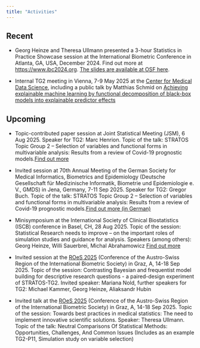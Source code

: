 ```yaml
---
title: "Activities"
---
```



## Recent

* Georg Heinze and Theresa Ullmann presented a 3-hour Statistics in Practice Showcase session at the International Biometric Conference in Atlanta, GA, USA, December 2024. Find out more at [https://www.ibc2024.org](https://www.ibc2024.org/events/showcase). [The slides are available at OSF here](https://osf.io/a5gtk/).

* Internal TG2 meeting in Vienna, 7-9 May 2025 at the [Center for Medical Data Science](https://data-science.meduniwien.ac.at), including a public talk by Matthias Schmid on [Achieving explainable machine learning by functional decomposition of black-box models into explainable predictor effects](https://viennabiometrics.github.io/abstracts/20250805_WBS_Schmid.pdf)

## Upcoming

* Topic-contributed paper session at Joint Statistical Meeting (JSM), 6 Aug 2025. Speaker for TG2: Marc Henrion. Topic of the talk: STRATOS Topic Group 2 – Selection of variables and functional forms in multivariable analysis: Results from a review of Covid-19 prognostic models.[Find out more](https://ww2.amstat.org/meetings/jsm/2025/)

* Invited session at 70th Annual Meeting of the German Society for Medical Informatics, Biometrics and Epidemiology (Deutsche Gesellschaft für Medizinische Informatik, Biometrie und Epidemiologie e. V., GMDS) in Jena, Germany, 7-11 Sep 2025. Speaker for TG2: Gregor Buch. Topic of the talk: STRATOS Topic Group 2 – Selection of variables and functional forms in multivariable analysis: Results from a review of Covid-19 prognostic models.[Find out more (in German)](https://gmds2025.de/)

* Minisymposium at the International Society of Clinical Biostatistics (ISCB) conference in Basel, CH, 28 Aug 2025. Topic of the session: Statistical Research needs to improve – on the important roles of simulation studies and guidance for analysis. Speakers (among others): Georg Heinze, Willi Sauerbrei, Michal Abrahamowicz [Find out more](https://iscb2025.info/mini-symposia.html#mini-symposium-3-statistical-research-needs-to-improve-on-the-important-roles-of-simulation-studies-and-guidance-for-analysis)

* Invited session at the [ROeS 2025](https://roes2025.at/index.html) (Conference of the Austro-Swiss Region of the International Biometric Society) in Graz, A, 14-18 Sep 2025. Topic of the session: Contrasting Bayesian and frequentist model building for descriptive research questions - a paired-design experiment of STRATOS-TG2. Invited speaker: Mariana Nold, further speakers for TG2: Michael Kammer, Georg Heinze, Aliaksandr Hubin

* Invited talk at the [ROeS 2025](https://roes2025.at/index.html) (Conference of the Austro-Swiss Region of the International Biometric Society) in Graz, A, 14-18 Sep 2025. Topic of the session: Towards best practices in medical statistics: The need to implement innovative scientific solutions. Speaker: Theresa Ullmann. Topic of the talk: Neutral Comparisons Of Statistical Methods: Opportunities, Challenges, And Common Issues (Includes as an example TG2-P11, Simulation study on variable selection)




